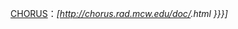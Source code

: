 [[CHORUS]]：''[http://chorus.rad.mcw.edu/doc/{{{1}}}.html {{{2|{{{1}}}}}}]''<noinclude>
[[Category:医学外部资源模板|{{PAGENAME}}]]
</noinclude>